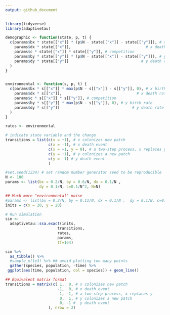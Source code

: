```yaml
---
output: github_document
---
```


```r
library(tidyverse)
library(adaptivetau)
```




```r
demographic <- function(state, p, t) {
  c(params$bx * state[["x"]] * (p$N - state[["x"]] - state[["y"]]), # x birth rate
    params$dx * state[["x"]],                                 # x death rate
    params$c * state[["x"]] * state[["y"]], # competition
    params$by * state[["y"]] * (p$N - state[["x"]] - state[["y"]]), # y birth rate
    params$dy * state[["y"]]                                # y death rate
  )
}


environmental <- function(s, p, t) {
  c(params$bx * s[["x"]] * max(p$N - s[["x"]] - s[["y"]], 0), # x birth rate
    params$dx * s[["x"]],                                 # x death rate
    params$c * s[["x"]] * s[["y"]], # competition
    params$by * s[["y"]] * max(p$N - s[["y"]], 0), # y birth rate
    params$dy * s[["y"]]                                # y death rate
  )
}

rates <- environmental
```


```r
# indicate state variable and the change
transitions = list(c(x = +1), # x colonizes new patch
                   c(x = -1), # x death event
                   c(x = +1, y = 0), # a two-step process, x replaces y
                   c(y = +1), # y colonizes a new patch
                   c(y = -1) # y death event
                   )


```



```r
#set.seed(1234) # set random number generator seed to be reproducible
N <- 100
params <- list(bx = 0.2/N, by = 0.6/N, dx = 0.1/N ,
               dy = 0.1/N, c=0.1/N^2, N=N)

## Much more "environmental" noise
#params <- list(bx = 0.2/N, by = 0.11/N, dx = 0.1/N ,  dy = 0.1/N, c=0.1/N^2, N=N)
inits = c(x = 20, y = 20)

# Run simulation 
sim <- 
  adaptivetau::ssa.exact(inits,
                       transitions, 
                       rates,
                       params,
                       tf=1e4) 
```

```r
sim %>% 
  as_tibble() %>%
  #sample_n(1e3) %>% ## avoid plotting too many points
  gather(species, population, -time) %>% 
 ggplot(aes(time, population, col = species)) + geom_line()
```



```r
## Equivalent matrix format
transitions = matrix(c( 1,  0, # x colonizes new patch
                       -1,  0, # x death event
                        1, -1, # a two-step process, x replaces y
                        0,  1, # y colonizes a new patch
                        0, -1 #  y death event
                   ), nrow = 2)

```

